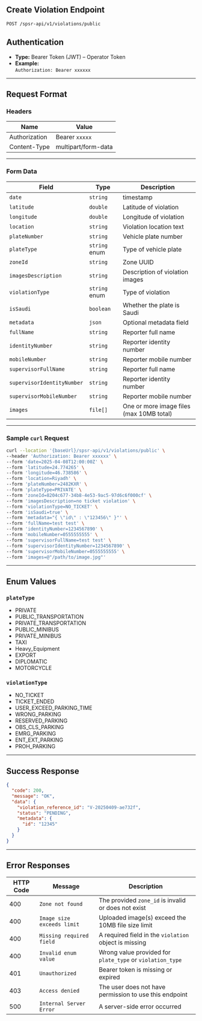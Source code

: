 Create Violation Endpoint
----------

`POST /spsr-api/v1/violations/public`

## Authentication

- **Type:** Bearer Token (JWT) – Operator Token  
- **Example:**  
  `Authorization: Bearer xxxxxx`

---

## Request Format

### Headers

| Name          | Value               |
| ------------- | ------------------- |
| Authorization | Bearer `xxxxx`      |
| Content-Type  | multipart/form-data |

---

### Form Data

| Field                          | Type           | Description                                   |
| ---------------------          | -------------- | --------------------------------------------- |
| `date`                         | `string`       | timestamp                                     |
| `latitude`                     | `double`       | Latitude of violation                         |
| `longitude`                    | `double`       | Longitude of violation                        |
| `location`                     | `string`       | Violation location text                       |
| `plateNumber`                  | `string`       | Vehicle plate number                          |
| `plateType`                    | `string` enum  | Type of vehicle plate                         |
| `zoneId`                       | `string`       | Zone UUID                                     |
| `imagesDescription`            | `string`       | Description of violation images               |
| `violationType`                | `string` enum  | Type of violation                             |
| `isSaudi`                      | `boolean`      | Whether the plate is Saudi                    |
| `metadata`                     | `json`         | Optional metadata field                       |
| `fullName`                     | `string`       | Reporter full name                            |
| `identityNumber`               | `string`       | Reporter identity number                      |
| `mobileNumber`                 | `string`       | Reporter mobile number                        |
| `supervisorFullName`           | `string`       | Reporter full name                            |
| `supervisorIdentityNumber`     | `string`       | Reporter identity number                      |
| `supervisorMobileNumber`       | `string`       | Reporter mobile number                        |
| `images`                       | `file[]`       | One or more image files (max 10MB total)      |

---

### Sample `curl` Request

```bash
curl --location '{baseUrl}/spsr-api/v1/violations/public' \
--header 'Authorization: Bearer xxxxxx' \
--form 'date=2025-04-08T12:00:00Z' \
--form 'latitude=24.774265' \
--form 'longitude=46.738586' \
--form 'location=Riyadh' \
--form 'plateNumber=2482KXR' \
--form 'plateType=PRIVATE' \
--form 'zoneId=8204c677-34b8-4e53-9ac5-97d6c6f000cf' \
--form 'imagesDescription=no ticket violation' \
--form 'violationType=NO_TICKET' \
--form 'isSaudi=true' \
--form 'metadata="{ \"id\" : \"123456\" }"' \
--form 'fullName=test test' \
--form 'identityNumber=1234567890' \
--form 'mobileNumber=0555555555' \
--form 'supervisorFullName=test test' \
--form 'supervisorIdentityNumber=1234567890' \
--form 'supervisorMobileNumber=0555555555' \
--form 'images=@"/path/to/image.jpg"' 
```

---

## Enum Values

### `plateType`

- PRIVATE  
- PUBLIC_TRANSPORTATION  
- PRIVATE_TRANSPORTATION  
- PUBLIC_MINIBUS  
- PRIVATE_MINIBUS  
- TAXI  
- Heavy_Equipment  
- EXPORT  
- DIPLOMATIC  
- MOTORCYCLE  

### `violationType`

- NO_TICKET  
- TICKET_ENDED  
- USER_EXCEED_PARKING_TIME  
- WRONG_PARKING  
- RESERVED_PARKING  
- OBS_CLS_PARKING  
- EMRG_PARKING  
- ENT_EXT_PARKING  
- PROH_PARKING  

---

## Success Response

```json
{
  "code": 200,
  "message": "OK",
  "data": {
    "violation_reference_id": "V-20250409-ae732f",
    "status": "PENDING",
    "metadata": {
      "id": "12345"
    }
  }
}
```

---

## Error Responses

| HTTP Code | Message                    | Description                                                            |
| --------- | -------------------------- | -----------------------------------------------------------------------|
| 400       | `Zone not found`           | The provided `zone_id` is invalid or does not exist                    |
| 400       | `Image size exceeds limit` | Uploaded image(s) exceed the 10MB file size limit                      |
| 400       | `Missing required field`   | A required field in the `violation` object is missing                  |
| 400       | `Invalid enum value`       | Wrong value provided for `plate_type` or `violation_type`              |
| 401       | `Unauthorized`             | Bearer token is missing or expired                                     |
| 403       | `Access denied`            | The user does not have permission to use this endpoint                 |
| 500       | `Internal Server Error`    | A server-side error occurred                                           |